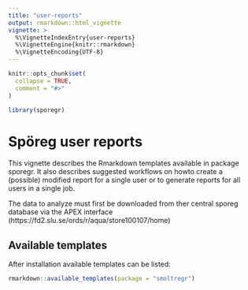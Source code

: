 ```yaml
---
title: "user-reports"
output: rmarkdown::html_vignette
vignette: >
  %\VignetteIndexEntry{user-reports}
  %\VignetteEngine{knitr::rmarkdown}
  %\VignetteEncoding{UTF-8}
---
```


```r
knitr::opts_chunk$set(
  collapse = TRUE,
  comment = "#>"
)
```

```r
library(sporegr)
```

# Spöreg user reports

This vignette describes the Rmarkdown templates available in package sporegr.
It also describes suggested workflows on howto create a (possible) modified
report for a single user or to generate reports for all users in a single job.

The data to analyze must first be downloaded from ther central sporeg database
via the APEX interface (https://fd2.slu.se/ords/r/aqua/store100107/home)

## Available templates
After installation available templates can be listed:
```r
rmarkdown::available_templates(package = "smoltregr")
```


